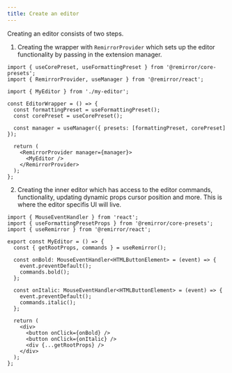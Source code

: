 ```yaml
---
title: Create an editor
---
```


Creating an editor consists of two steps.

1. Creating the wrapper with `RemirrorProvider` which sets up the editor functionality by passing in
   the extension manager.

```tsx
import { useCorePreset, useFormattingPreset } from '@remirror/core-presets';
import { RemirrorProvider, useManager } from '@remirror/react';

import { MyEditor } from './my-editor';

const EditorWrapper = () => {
  const formattingPreset = useFormattingPreset();
  const corePreset = useCorePreset();

  const manager = useManager({ presets: [formattingPreset, corePreset] });

  return (
    <RemirrorProvider manager={manager}>
      <MyEditor />
    </RemirrorProvider>
  );
};
```

2. Creating the inner editor which has access to the editor commands, functionality, updating
   dynamic props cursor position and more. This is where the editor specifis UI will live.

```tsx
import { MouseEventHandler } from 'react';
import { useFormattingPresetProps } from '@remirror/core-presets';
import { useRemirror } from '@remirror/react';

export const MyEditor = () => {
  const { getRootProps, commands } = useRemirror();

  const onBold: MouseEventHandler<HTMLButtonElement> = (event) => {
    event.preventDefault();
    commands.bold();
  };

  const onItalic: MouseEventHandler<HTMLButtonElement> = (event) => {
    event.preventDefault();
    commands.italic();
  };

  return (
    <div>
      <button onClick={onBold} />
      <button onClick={onItalic} />
      <div {...getRootProps} />
    </div>
  );
};
```
